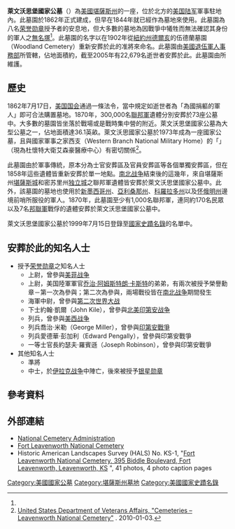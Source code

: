 {{Infobox NRHP
  | name = 萊文沃思堡國家公墓<br>Fort Leavenworth National Cemetery
  | nrhp_type =
| image =Fort_Leavenworth_National_Cemetery.jpg
| caption = 萊文沃思堡國家公墓
  | location= 萊文沃思堡國家公墓位於堪薩斯州的{{le|萊文沃思堡|Fort Leavenworth, Kansas}}軍事保留地內
  | lat_degrees = 39
  | lat_minutes = 21
  | lat_seconds = 5
  | lat_direction = N
  | long_degrees = 94
  | long_minutes = 55
  | long_seconds = 48
  | long_direction = W
  | coord_display = inline,title
  | locmapin = USA Kansas#USA
  | built = 1862年
  | architect =
  | architecture = 第二帝國風格
  | added = 1999年7月15日
  | area = {{convert|36.1|acre}}
  | governing_body = 美國退伍軍人事務部
  | mpsub = 內戰時期國家公墓
  | refnum = 99000834<ref name="nris">{{NRISref|version=2009a}}</ref>
}}
'''萊文沃思堡國家公墓'''（{{lang-en|Fort Leavenworth National Cemetery}}）為[[美國|美國]][[堪薩斯州|堪薩斯州]]的一座{{le|美國國家公墓|United States National Cemetery|國家公墓}}，位於{{le|萊文沃思 (堪薩斯州)|Leavenworth, Kansas|萊文沃思}}北方的[[美国陆军|美国陆军]]軍事駐地{{le|萊文沃思堡|Fort Leavenworth}}內。此墓園於1862年正式建成，但早在1844年就已經作為墓地來使用。此墓園為八名[[荣誉勋章|荣誉勋章]]授予者的安息地，但大多數的墓地為因戰爭中犧牲而無法確認其身份的軍人之[[無名塚|無名塚]]<ref name=cem/>。此墓園的名字以在1902年從[[紐約州|紐約州]][[德爾亥|德爾亥]]的伍德蘭墓園（Woodland Cemetery）重新安葬於此的准將{{le|亨利·萊文沃思|Henry Leavenworth}}來命名。此墓園由[[美國退伍軍人事務部|美國退伍軍人事務部]]所管轄，佔地面積約{{convert|36.1|acre}}，截至2005年有22,679名逝世者安葬於此。此墓園由{{le|萊文沃思國家公墓|Leavenworth National Cemetery}}所維護。

==歷史==
1862年7月17日，[[美国国会|美国国会]]通過一條法令，當中規定如逝世者為「為國捐軀的軍人」即可合法購置墓地。1870年，300,000名[[联邦|聯邦軍]]遺體分別安葬於73座公墓中。大多數的墓園皆坐落於戰場或是戰時集中營的附近。萊文沃思堡國家公墓為大型公墓之一，佔地面積達36.1英畝。萊文沃思國家公墓於1973年成為一座國家公墓，且與國家軍事之家西支（Western Branch National Military Home）的「{{le|老兵之家|old soldiers' home}}」（現為杜懷特大衛艾森豪醫療中心）有密切關係<ref name=cem>[http://www.cem.va.gov/cems/nchp/leavenworth.asp United States Department of Veterans Affairs, "Cemeteries – Leavenworth National Cemetery"] {{Wayback|url=http://www.cem.va.gov/cems/nchp/leavenworth.asp |date=20160627013830 }}. 2010-01-03.</ref>。

此墓園由於軍事傳統，原本分為士官安葬區及官員安葬區等各個單獨安葬區，但在1858年這些遺體皆重新安葬於單一地點。[[南北战争|南北战争]]結束後的這幾年，來自堪薩斯州[[堪薩斯城_(堪薩斯州)|堪薩斯城]]和密苏里州[[独立城_(密苏里州)|独立城]]之聯邦軍遺體皆安葬於萊文沃思堡國家公墓中。此外，該墓園的墓地也使用於[[新墨西哥州|新墨西哥州]]、[[亞利桑那州|亞利桑那州]]、[[科羅拉多州|科羅拉多州]]以及[[怀俄明州|怀俄明州]]邊境前哨所服役的軍人。1870年，此墓園至少有1,000名聯邦軍，連同約170名民眾以及7名[[美利堅聯盟國|邦聯軍]]戰俘的遺體安葬於萊文沃思堡國家公墓中。

萊文沃思堡國家公墓於1999年7月15日登錄至[[國家史蹟名錄|國家史蹟名錄]]的名單中。

==安葬於此的知名人士==
* 授予[[荣誉勋章|荣誉勋章]]之知名人士
** 上尉{{le|哈里·貝爾|Harry Bell (Medal of Honor)}}，曾參與[[美菲战争|美菲战争]]
** 上尉{{le|托馬斯·卡斯特|Thomas Custer}}，美国陸軍軍官[[乔治·阿姆斯特朗·卡斯特|乔治·阿姆斯特朗·卡斯特]]的弟弟，有兩次被授予榮譽勳章－第一次為參與{{le|納莫津教堂戰役|Battle of Namozine Church}}；第二次為參與{{le|塞勒溪戰役|Battle of Sayler's Creek}}，兩場戰役皆在[[南北战争|南北战争]]期間發生
** 海軍中尉{{le|威廉·愛德華·霍爾|William E. Hall}}，曾參與[[第二次世界大战|第二次世界大战]]
** 下士約翰·凱爾（John Kile），曾參與[[北美印第安战争|北美印第安战争]]
** 列兵{{le|菲茨·李|Fitz Lee (Medal of Honor)}}，曾參與[[美西战争|美西战争]]
** 列兵喬治·米勒（George Miller），曾參與[[北美印第安战争|印第安戰爭]]
** 列兵愛德華·彭加利（Edward Pengally），曾參與印第安戰爭
** 一等士官長約瑟夫·羅賓遜（Joseph Robinson），曾參與印第安戰爭
* 其他知名人士
** 準將{{le|亨利·萊文沃思|Henry Leavenworth}}
** 中士{{le|唐納德·沃爾特斯|Donald Walters}}，於[[伊拉克战争|伊拉克战争]]中陣亡，後來被授予[[银星勋章|银星勋章]]

==參考資料==
{{Reflist}}

==外部連結==
{{commons category|Fort Leavenworth National Cemetery}}
* [http://www.cem.va.gov/ National Cemetery Administration] {{Wayback|url=http://www.cem.va.gov/ |date=20110228155356 }}
* [http://www.cem.va.gov/CEM/cems/nchp/ftleavenworth.asp Fort Leavenworth National Cemetery] {{Wayback|url=http://www.cem.va.gov/CEM/cems/nchp/ftleavenworth.asp |date=20140307182859 }}
* Historic American Landscapes Survey (HALS) No. KS-1, "[https://loc.gov/pictures/item/ks0214 Fort Leavenworth National Cemetery, 395 Biddle Boulevard, Fort Leavenworth, Leavenworth, KS] {{Wayback|url=https://loc.gov/pictures/item/ks0214 |date=20160324113659 }}", 41 photos, 4 photo caption pages

{{DEFAULTSORT:Fort Leavenworth}}
[[Category:美國國家公墓|Category:美國國家公墓]]
[[Category:堪薩斯州墓地|Category:堪薩斯州墓地]]
[[Category:美國國家史蹟名錄|Category:美國國家史蹟名錄]]